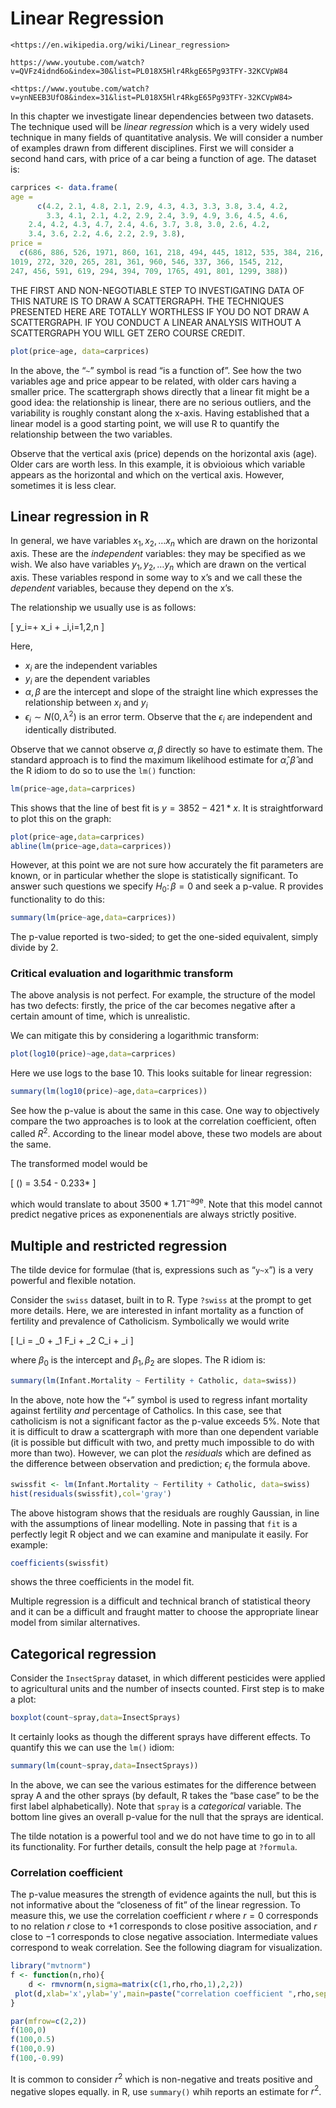 # Linear Regression {#linreg}

```block2
<https://en.wikipedia.org/wiki/Linear_regression>
```

```block2
https://www.youtube.com/watch?v=QVFz4idnd6o&index=30&list=PL018X5Hlr4RkgE65Pg93TFY-32KCVpW84
```

```block2
<https://www.youtube.com/watch?v=ynNEEB3UfO8&index=31&list=PL018X5Hlr4RkgE65Pg93TFY-32KCVpW84>
```

In this chapter we investigate linear dependencies between two
datasets.  The technique used will be *linear regression* which is a
very widely used technique in many fields of quantitative analysis.
We will consider a number of examples drawn from different
disciplines.  First we will consider a second hand cars, with price of
a car being a function of age.  The dataset is:

```r
carprices <- data.frame(
age =
      c(4.2, 2.1, 4.8, 2.1, 2.9, 4.3, 4.3, 3.3, 3.8, 3.4, 4.2,
        3.3, 4.1, 2.1, 4.2, 2.9, 2.4, 3.9, 4.9, 3.6, 4.5, 4.6,
	2.4, 4.2, 4.3, 4.7, 2.4, 4.6, 3.7, 3.8, 3.0, 2.6, 4.2,
	3.4, 3.6, 2.2, 4.6, 2.2, 2.9, 3.8),
price =
  c(686, 886, 526, 1971, 860, 161, 218, 494, 445, 1812, 535, 384, 216, 903, 314, 569, 
1019, 272, 320, 265, 281, 361, 960, 546, 337, 366, 1545, 212, 
247, 456, 591, 619, 294, 394, 709, 1765, 491, 801, 1299, 388))
```

THE FIRST AND NON-NEGOTIABLE STEP TO INVESTIGATING DATA OF THIS NATURE
IS TO DRAW A SCATTERGRAPH.  THE TECHNIQUES PRESENTED HERE ARE TOTALLY
WORTHLESS IF YOU DO NOT DRAW A SCATTERGRAPH.  IF YOU CONDUCT A LINEAR
ANALYSIS WITHOUT A SCATTERGRAPH YOU WILL GET ZERO COURSE CREDIT.


```r
plot(price~age, data=carprices)
```

In the above, the "```~```" symbol is read "is a function of".  See
how the two variables age and price appear to be related, with older
cars having a smaller price.  The scattergraph shows directly that a
linear fit might be a good idea: the relationship is linear, there are
no serious outliers, and the variability is roughly constant along the
x-axis.  Having established that a linear model is a good starting
point, we will use R to quantify the relationship between the two
variables.

Observe that the vertical axis (price) depends on the horizontal axis
(age).  Older cars are worth less.  In this example, it is obvioious
which variable appears as the horizontal and which on the vertical
axis.  However, sometimes it is less clear.

## Linear regression in R

In general, we have variables $x_1,x_2,\ldots x_n$ which are drawn on
the horizontal axis.  These are the *independent* variables: they may
be specified as we wish.  We also have variables $y_1,y_2,\ldots y_n$
which are drawn on the vertical axis.  These variables respond in some
way to x's and we call these the *dependent* variables, because they
depend on the x's.

The relationship we usually use is as follows:

\[
y_i=\alpha + \beta x_i + \epsilon_i,\qquad i=1,2,\ldots n
\]

Here,

* $x_i$ are the independent variables
* $y_i$ are the dependent variables
* $\alpha,\beta$ are the intercept and slope of the straight line which expresses the relationship  between $x_i$ and $y_i$
* $\epsilon_i\sim N(0,\lambda^2)$ is an error term.  Observe that the $\epsilon_i$ are independent and identically distributed.

Observe that we cannot observe $\alpha,\beta$ directly so have to
estimate them.  The standard approach is to find the maximum
likelihood estimate for $\hat{\alpha},\hat{\beta}$ and the R idiom to
do so to use the ```lm()``` function:

```r
lm(price~age,data=carprices)
```

This shows that the line of best fit is $y=3852-421*x$.  It is
straightforward to plot this on the graph:

```r
plot(price~age,data=carprices)
abline(lm(price~age,data=carprices))
```

However, at this point we are not sure how accurately the fit
parameters are known, or in particular whether the slope is
statistically significant.  To answer such questions we specify
$H_0\colon\beta=0$ and seek a p-value.  R provides functionality to do
this:

```r
summary(lm(price~age,data=carprices))
```

The p-value reported is two-sided; to get the one-sided equivalent,
simply divide by 2.


### Critical evaluation and logarithmic transform

The above analysis is not perfect.  For example, the structure of the
model has two defects: firstly, the price of the car becomes negative
after a certain amount of time, which is unrealistic.

We can mitigate this by considering a logarithmic transform:

```r
plot(log10(price)~age,data=carprices)
```

Here we use logs to the base 10.  This looks suitable for linear regression:

```r
summary(lm(log10(price)~age,data=carprices))
```

See how the p-value is about the same in this case.  One way to
objectively compare the two approaches is to look at the correlation
coefficient, often called $R^2$.  According to the linear model above,
these two models are about the same.

The transformed model would be

\[
\log(\mathrm{price}) = 3.54 - 0.233*\mathrm{age}
\]

which would translate to about $3500*1.71^{-\mathrm{age}}$.  Note that
this model cannot predict negative prices as exponenentials are always
strictly positive.


## Multiple and restricted regression

The tilde device for formulae (that is, expressions such as
"```y~x```") is a very powerful and flexible notation.

Consider the ```swiss``` dataset, built in to R.  Type ```?swiss``` at
the prompt to get more details.  Here, we are interested in infant
mortality as a function of fertility and prevalence of Catholicism.
Symbolically we would write

\[
I_i = \beta_0 + \beta_1 F_i + \beta_2 C_i + \epsilon_i
\]

where $\beta_0$ is the intercept and $\beta_1,\beta_2$ are slopes.
The R idiom is:

```r
summary(lm(Infant.Mortality ~ Fertility + Catholic, data=swiss))
```

In the above, note how the "```+```" symbol is used to regress infant
mortality against fertility *and* percentage of Catholics.  In this
case, see that catholicism is not a significant factor as the p-value
exceeds 5\%.  Note that it is difficult to draw a scattergraph with
more than one dependent variable (it is possible but difficult with
two, and pretty much impossible to do with more than two).  However,
we can plot the *residuals* which are defined as the difference
between observation and prediction; $\epsilon_i$ the formula above.

```r
swissfit <- lm(Infant.Mortality ~ Fertility + Catholic, data=swiss)
hist(residuals(swissfit),col='gray')
```

The above histogram shows that the residuals are roughly Gaussian, in
line with the assumptions of linear modelling.  Note in passing that
```fit``` is a perfectly legit R object and we can examine and
manipulate it easily.  For example:

```r
coefficients(swissfit)
```

shows the three coefficients in the model fit.

Multiple regression is a difficult and technical branch of statistical
theory and it can be a difficult and fraught matter to choose the
appropriate linear model from similar alternatives.

## Categorical regression

Consider the ```InsectSpray``` dataset, in which different pesticides
were applied to agricultural units and the number of insects counted.
First step is to make a plot:

```r
boxplot(count~spray,data=InsectSprays)
```

It certainly looks as though the different sprays have different
effects.  To quantify this we can use the ```lm()``` idiom:

```r
summary(lm(count~spray,data=InsectSprays))
```

In the above, we can see the various estimates for the difference
between spray A and the other sprays (by default, R takes the "base
case" to be the first label alphabetically).  Note that ```spray``` is
a *categorical* variable.  The bottom line gives an overall p-value
for the null that the sprays are identical.

The tilde notation is a powerful tool and we do not have time to go in
to all its functionality.  For further details, consult the help page
at ```?formula```.



### Correlation coefficient

The p-value measures the strength of evidence againts the null, but
this is not informative about the "closeness of fit" of the linear
regression.  To measure this, we use the correlation coefficient $r$
where $r=0$ corresponds to no relation $r$ close to $+1$ corresponds
to close positive association, and $r$ close to $-1$ corresponds to
close negative association.  Intermediate values correspond to weak
correlation.  See the following diagram for visualization.

```r
library("mvtnorm")
f <- function(n,rho){
    d <- rmvnorm(n,sigma=matrix(c(1,rho,rho,1),2,2))
 plot(d,xlab='x',ylab='y',main=paste("correlation coefficient ",rho,sep=""))
}

par(mfrow=c(2,2))
f(100,0)
f(100,0.5)
f(100,0.9)
f(100,-0.99)
```

It is common to consider $r^2$ which is non-negative and treats
positive and negative slopes equally.  in R, use ```summary()``` whih
reports an estimate for $r^2$.